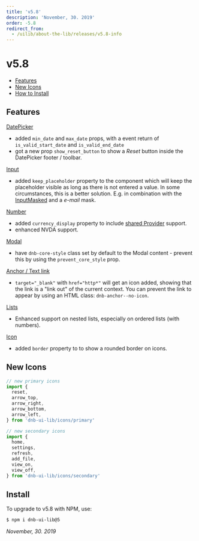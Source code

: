 ```yaml
---
title: 'v5.8'
description: 'November, 30. 2019'
order: -5.8
redirect_from:
  - /uilib/about-the-lib/releases/v5.8-info
---
```


# v5.8

- [Features](#features)
- [New Icons](#new-icons)
- [How to Install](#install)

## Features

[DatePicker](/uilib/components/date-picker)

- added `min_date` and `max_date` props, with a event return of `is_valid_start_date` and `is_valid_end_date`
- got a new prop `show_reset_button` to show a _Reset_ button inside the DatePicker footer / toolbar.

[Input](/uilib/components/input)

- added `keep_placeholder` property to the component which will keep the placeholder visible as long as there is not entered a value. In some circumstances, this is a better solution. E.g. in combination with the [InputMasked](/uilib/components/input-masked) and a _e-mail_ mask.

[Number](/uilib/components/number)

- added `currency_display` property to include [shared Provider](/uilib/components/number-format/provider) support.
- enhanced NVDA support.

[Modal](/uilib/components/modal)

- have `dnb-core-style` class set by default to the Modal content - prevent this by using the `prevent_core_style` prop.

[Anchor / Text link](/uilib/components/anchor)

- `target="_blank"` with `href="http*"` will get an icon added, showing that the link is a "link out" of the current context. You can prevent the link to appear by using an HTML class: `dnb-anchor--no-icon`.

[Lists](/uilib/elements/lists)

- Enhanced support on nested lists, especially on ordered lists (with numbers).

[Icon](/uilib/components/icon)

- added `border` property to to show a rounded border on icons.

## New Icons

```js
// new primary icons
import {
  reset,
  arrow_top,
  arrow_right,
  arrow_bottom,
  arrow_left,
} from 'dnb-ui-lib/icons/primary'

// new secondary icons
import {
  home,
  settings,
  refresh,
  add_file,
  view_on,
  view_off,
} from 'dnb-ui-lib/icons/secondary'
```

## Install

To upgrade to v5.8 with NPM, use:

```bash
$ npm i dnb-ui-lib@5
```

_November, 30. 2019_
